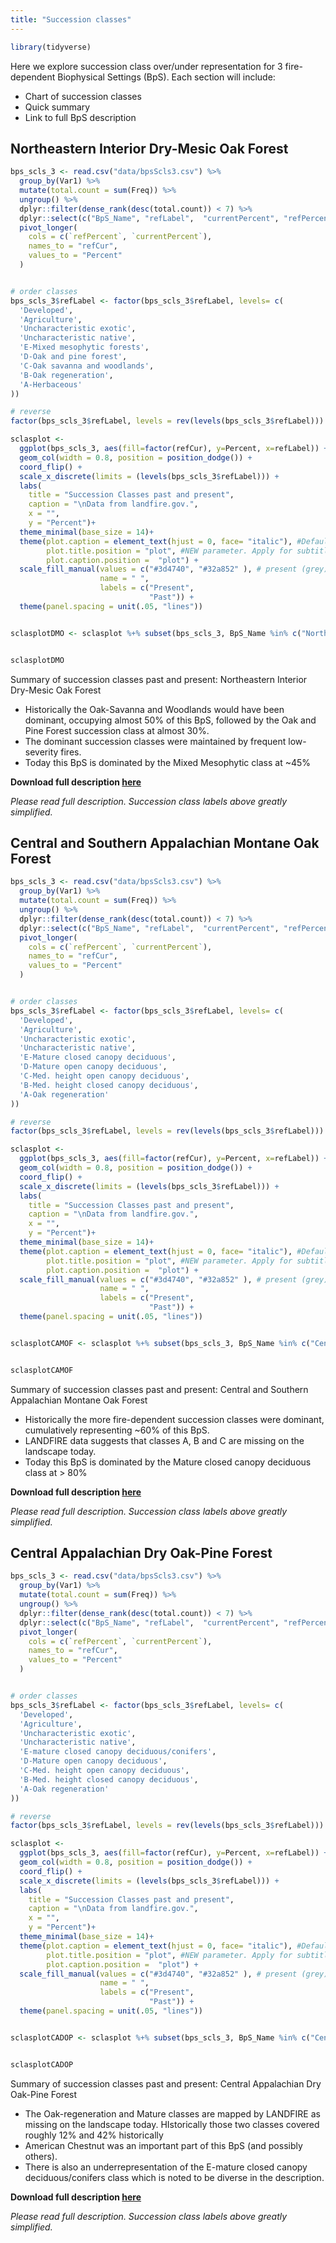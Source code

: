 ```yaml
---
title: "Succession classes"
---
```


```r
library(tidyverse)
```


Here we explore succession class over/under representation for 3 fire-dependent Biophysical Settings (BpS).  Each section will include:

* Chart of succession classes
* Quick summary
* Link to full BpS description

## Northeastern Interior Dry-Mesic Oak Forest

```r

bps_scls_3 <- read.csv("data/bpsScls3.csv") %>%
  group_by(Var1) %>%
  mutate(total.count = sum(Freq)) %>%
  ungroup() %>%
  dplyr::filter(dense_rank(desc(total.count)) < 7) %>%
  dplyr::select(c("BpS_Name", "refLabel",  "currentPercent", "refPercent")) %>%
  pivot_longer(
    cols = c(`refPercent`, `currentPercent`), 
    names_to = "refCur", 
    values_to = "Percent"
  )


# order classes
bps_scls_3$refLabel <- factor(bps_scls_3$refLabel, levels= c(
  'Developed',
  'Agriculture',
  'Uncharacteristic exotic',
  'Uncharacteristic native',
  'E-Mixed mesophytic forests',
  'D-Oak and pine forest',
  'C-Oak savanna and woodlands',
  'B-Oak regeneration',
  'A-Herbaceous'
))

# reverse
factor(bps_scls_3$refLabel, levels = rev(levels(bps_scls_3$refLabel)))
```


```r


sclasplot <-
  ggplot(bps_scls_3, aes(fill=factor(refCur), y=Percent, x=refLabel)) + 
  geom_col(width = 0.8, position = position_dodge()) +
  coord_flip() +
  scale_x_discrete(limits = (levels(bps_scls_3$refLabel))) +
  labs(
    title = "Succession Classes past and present",
    caption = "\nData from landfire.gov.",
    x = "",
    y = "Percent")+
  theme_minimal(base_size = 14)+
  theme(plot.caption = element_text(hjust = 0, face= "italic"), #Default is hjust=1
        plot.title.position = "plot", #NEW parameter. Apply for subtitle too.
        plot.caption.position =  "plot") +
  scale_fill_manual(values = c("#3d4740", "#32a852" ), # present (grey), historical (green)
                    name = " ", 
                    labels = c("Present",
                               "Past")) +
  theme(panel.spacing = unit(.05, "lines"))


sclasplotDMO <- sclasplot %+% subset(bps_scls_3, BpS_Name %in% c("Northeastern Interior Dry-Mesic Oak Forest"))


sclasplotDMO

```

Summary of succession classes past and present: Northeastern Interior Dry-Mesic Oak Forest

* Historically the Oak-Savanna and Woodlands would have been dominant, occupying almost 50% of this BpS, followed by the Oak and Pine Forest succession class at almost 30%.  
* The dominant succession classes were maintained by frequent low-severity fires.
* Today this BpS is dominated by the Mixed Mesophytic class at ~45%

**Download full description [here](https://github.com/rswaty/Monongahela/raw/main/assets/13030_61_63_64_65_66.docx)**

*Please read full description.  Succession class labels above greatly simplified.*

## Central and Southern Appalachian Montane Oak Forest

```r

bps_scls_3 <- read.csv("data/bpsScls3.csv") %>%
  group_by(Var1) %>%
  mutate(total.count = sum(Freq)) %>%
  ungroup() %>%
  dplyr::filter(dense_rank(desc(total.count)) < 7) %>%
  dplyr::select(c("BpS_Name", "refLabel",  "currentPercent", "refPercent")) %>%
  pivot_longer(
    cols = c(`refPercent`, `currentPercent`), 
    names_to = "refCur", 
    values_to = "Percent"
  )


# order classes
bps_scls_3$refLabel <- factor(bps_scls_3$refLabel, levels= c(
  'Developed',
  'Agriculture',
  'Uncharacteristic exotic',
  'Uncharacteristic native',
  'E-Mature closed canopy deciduous',
  'D-Mature open canopy deciduous',
  'C-Med. height open canopy deciduous',
  'B-Med. height closed canopy deciduous',
  'A-Oak regeneration'
))

# reverse
factor(bps_scls_3$refLabel, levels = rev(levels(bps_scls_3$refLabel)))

```





```r



sclasplot <-
  ggplot(bps_scls_3, aes(fill=factor(refCur), y=Percent, x=refLabel)) + 
  geom_col(width = 0.8, position = position_dodge()) +
  coord_flip() +
  scale_x_discrete(limits = (levels(bps_scls_3$refLabel))) +
  labs(
    title = "Succession Classes past and present",
    caption = "\nData from landfire.gov.",
    x = "",
    y = "Percent")+
  theme_minimal(base_size = 14)+
  theme(plot.caption = element_text(hjust = 0, face= "italic"), #Default is hjust=1
        plot.title.position = "plot", #NEW parameter. Apply for subtitle too.
        plot.caption.position =  "plot") +
  scale_fill_manual(values = c("#3d4740", "#32a852" ), # present (grey), historical (green)
                    name = " ", 
                    labels = c("Present",
                               "Past")) +
  theme(panel.spacing = unit(.05, "lines"))


sclasplotCAMOF <- sclasplot %+% subset(bps_scls_3, BpS_Name %in% c("Central and Southern Appalachian Montane Oak Forest"))


sclasplotCAMOF
```

Summary of succession classes past and present: Central and Southern Appalachian Montane Oak Forest

* Historically the more fire-dependent succession classes were dominant, cumulatively representing ~60% of this BpS.   
* LANDFIRE data suggests that classes A, B and C are missing on the landscape today.
* Today this BpS is dominated by the Mature closed canopy deciduous class at > 80%

**Download full description [here](https://github.com/rswaty/Monongahela/raw/main/assets/13200_48_57_61.docx)**

*Please read full description.  Succession class labels above greatly simplified.*

## Central Appalachian Dry Oak-Pine Forest

```r

bps_scls_3 <- read.csv("data/bpsScls3.csv") %>%
  group_by(Var1) %>%
  mutate(total.count = sum(Freq)) %>%
  ungroup() %>%
  dplyr::filter(dense_rank(desc(total.count)) < 7) %>%
  dplyr::select(c("BpS_Name", "refLabel",  "currentPercent", "refPercent")) %>%
  pivot_longer(
    cols = c(`refPercent`, `currentPercent`), 
    names_to = "refCur", 
    values_to = "Percent"
  )


# order classes
bps_scls_3$refLabel <- factor(bps_scls_3$refLabel, levels= c(
  'Developed',
  'Agriculture',
  'Uncharacteristic exotic',
  'Uncharacteristic native',
  'E-mature closed canopy deciduous/conifers',
  'D-Mature open canopy deciduous',
  'C-Med. height open canopy deciduous',
  'B-Med. height closed canopy deciduous',
  'A-Oak regeneration'
))

# reverse
factor(bps_scls_3$refLabel, levels = rev(levels(bps_scls_3$refLabel)))

```





```r



sclasplot <-
  ggplot(bps_scls_3, aes(fill=factor(refCur), y=Percent, x=refLabel)) + 
  geom_col(width = 0.8, position = position_dodge()) +
  coord_flip() +
  scale_x_discrete(limits = (levels(bps_scls_3$refLabel))) +
  labs(
    title = "Succession Classes past and present",
    caption = "\nData from landfire.gov.",
    x = "",
    y = "Percent")+
  theme_minimal(base_size = 14)+
  theme(plot.caption = element_text(hjust = 0, face= "italic"), #Default is hjust=1
        plot.title.position = "plot", #NEW parameter. Apply for subtitle too.
        plot.caption.position =  "plot") +
  scale_fill_manual(values = c("#3d4740", "#32a852" ), # present (grey), historical (green)
                    name = " ", 
                    labels = c("Present",
                               "Past")) +
  theme(panel.spacing = unit(.05, "lines"))


sclasplotCADOP <- sclasplot %+% subset(bps_scls_3, BpS_Name %in% c("Central Appalachian Dry Oak-Pine Forest"))


sclasplotCADOP
```

Summary of succession classes past and present: Central Appalachian Dry Oak-Pine Forest

* The Oak-regeneration and Mature classes are mapped by LANDFIRE as missing on the landscape today. HIstorically those two classes covered roughly 12% and 42% historically
* American Chestnut was an important part of this BpS (and possibly others).
* There is also an underrepresentation of the E-mature closed canopy deciduous/conifers class which is noted to be diverse in the description.


**Download full description [here](https://github.com/rswaty/Monongahela/raw/main/assets/13690_60_61_63_64_65_66.docx)**

*Please read full description.  Succession class labels above greatly simplified.*






